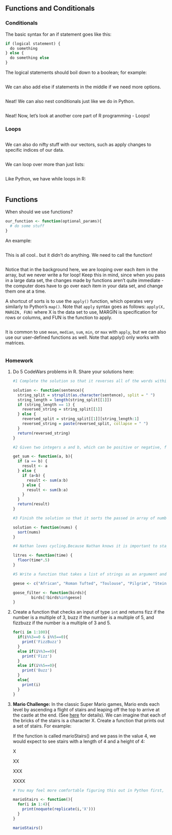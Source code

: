 ## Functions and Conditionals

### Conditionals

The basic syntax for an if statement goes like this:

```{r}
if (logical statement) {
  do something
} else {
  do something else
}
```

The logical statements should boil down to a boolean; for example:

```{r}

```

We can also add else if statements in the middle if we need more options.

```{r}

```

Neat! We can also nest conditionals just like we do in Python.

```{r}

    
```

Neat! Now, let's look at another core part of R programming - Loops!

### Loops

```{r}

```

We can also do nifty stuff with our vectors, such as apply changes to specific indices of our data.

```{r}

```

We can loop over more than just lists:

```{r}

```

Like Python, we have while loops in R:

```{r}

```

## Functions

When should we use functions?

```{r}
our_function <- function(optional_params){
  # do some stuff
}
```

An example:

```{r}

```

This is all cool.. but it didn't do anything. We need to call the function!

```{r}

```

Notice that in the background here, we are looping over each item in the array, but we never write a for loop! Keep this in mind, since when you pass in a large data set, the changes made by functions aren't quite immediate - the computer does have to go over each item in your data set, and change them one at a time.

A shortcut of sorts is to use the `apply()` function, which operates very similarly to Python's `map()`. Note that `apply` syntax goes as follows: `apply(X, MARGIN, FUN)` where X is the data set to use, MARGIN is specification for rows or columns, and FUN is the function to apply.

```{r}

```

It is common to use `mean`, `median`, `sum`, `min`, or `max` with `apply`, but we can also use our user-defined functions as well. Note that apply() only works with matrices.

```{r}

```

### Homework

1.  Do 5 CodeWars problems in R. Share your solutions here:

    ```{r}
    #1 Complete the solution so that it reverses all of the words within the string passed in.Words are separated by exactly one space and there are no leading or trailing spaces.

    solution <- function(sentence){
      string_split = strsplit(as.character(sentence), split = " ")
      string_length = length(string_split[[1]])
      if (string_length == 1) {
        reversed_string = string_split[[1]]
      } else {
        reversed_split = string_split[[1]][string_length:1]
        reversed_string = paste(reversed_split, collapse = " ")
      }
      return(reversed_string)
    }

    #2 Given two integers a and b, which can be positive or negative, find the sum of all the integers between and including them and return it. If the two numbers are equal return a or b.

    get_sum <- function(a, b){
      if (a == b) {
        result <- a
      } else {
        if (a<b) {
          result <- sum(a:b)
        } else {
          result <- sum(b:a)
        }
      }
      return(result)
    }

    #3 Finish the solution so that it sorts the passed in array of numbers. If the function passes in an empty array or null/nil value then it should return an empty array.

    solution <- function(nums) {
      sort(nums)
    }

    #4 Nathan loves cycling.Because Nathan knows it is important to stay hydrated, he drinks 0.5 litres of water per hour of cycling.You get given the time in hours and you need to return the number of litres Nathan will drink, rounded to the smallest value.

    litres <- function(time) {
      floor(time*.5)
    }

    #5 Write a function that takes a list of strings as an argument and returns a filtered list containing the same elements but with the 'geese' removed.

    geese <- c("African", "Roman Tufted", "Toulouse", "Pilgrim", "Steinbacher")

    goose_filter <- function(birds){
            birds[!birds%in%geese]
    }

    ```

2.  Create a function that checks an input of type `int` and returns fizz if the number is a multiple of 3, buzz if the number is a multiple of 5, and fizzbuzz if the number is a multiple of 3 and 5.

    ```{r}
    for(i in 1:100){
      if(i%%3==0 & i%%5==0){
        print('FizzBuzz')
      }
      else if(i%%3==0){
        print('Fizz')
      }
      else if(i%%5==0){
        print('Buzz')
      }
      else{
        print(i)
      }
    }

    ```

3.  **Mario Challenge:** In the classic Super Mario games, Mario ends each level by ascending a flight of stairs and leaping off the top to arrive at the castle at the end. (See [here](https://youtu.be/-avspZlbOWU?t=55) for details). We can imagine that each of the bricks of the stairs is a character X. Create a function that prints out a set of stairs. For example:

    If the function is called marioStairs() and we pass in the value 4, we would expect to see stairs with a length of 4 and a height of 4:

    X

    XX

    XXX

    XXXX

    ```{r}
    # You may feel more comfortable figuring this out in Python first, then translating into R later.

    marioStairs <- function(){
      for(i in 1:4){
        print(noquote(replicate(i,'X')))
      }
    }

    marioStairs()
    ```
